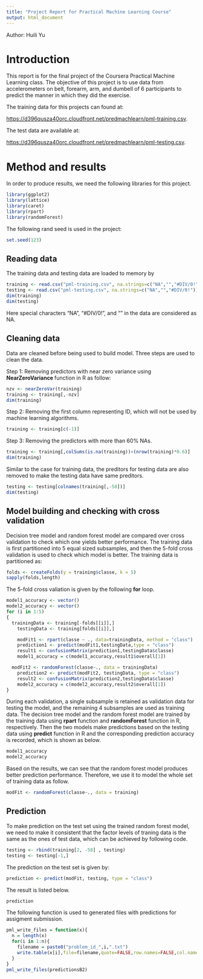 ```yaml
---
title: "Project Report for Practical Machine Learning Course"
output: html_document
---
```


Author: Huili Yu

# Introduction
This report is for the final project of the Coursera Practical Machine Learning class. The objective of this project is to use data from accelerometers on belt, forearm, arm, and dumbell of 6 participants to predict the manner in which they did the exercise. 

The training data for this projects can found at:

<https://d396qusza40orc.cloudfront.net/predmachlearn/pml-training.csv>. 

The test data are available at:

<https://d396qusza40orc.cloudfront.net/predmachlearn/pml-testing.csv>.

# Method and results

In order to produce results, we need the following libraries for this project. 
```r
library(ggplot2)
library(lattice)
library(caret)
library(rpart)
library(randomForest)
```
The following rand seed is used in the project:
```r
set.seed(123)
```
## Reading data
The training data and testing data are loaded to memory by
```r
training <- read.csv("pml-training.csv", na.strings=c("NA","","#DIV/0!"))
testing <- read.csv("pml-testing.csv", na.strings=c("NA","","#DIV/0!"))
dim(training)
dim(testing)
```
Here special characters "NA", "#DIV/0!", and "" in the data are considered as NA. 

## Cleaning data
Data are cleaned before being used to build model. Three steps are used to clean the data. 

Step 1: Removing predictors with near zero variance using **NearZeroVariance ** function in R as follow:
```r
nzv <- nearZeroVar(training)
training <- training[,-nzv]
dim(training)
```
Step 2: Removing the first column representing ID, which will not be used by machine learning algorithms. 
```r
training <- training[c(-1)]
```

Step 3: Removing the predictors with more than 60% NAs. 
```r
training <- training[,colSums(is.na(training))<(nrow(training)*0.6)]
dim(training)
```
Similar to the case for training data, the preditors for testing data are also removed to make the testing data have same preditors.
```r
testing <- testing[colnames(training[,-58])]
dim(testing)
```
## Model building and checking with cross validation
Decision tree model and random forest model are compared over cross validation to check which one yields better performance. The training data is first partitioned into 5 equal sized subsamples, and then the 5-fold cross validation is used to check which model is better. The training data is partitioned as:
```r
folds <- createFolds(y = training$classe, k = 5)
sapply(folds,length)
```

The 5-fold cross valiation is given by the following **for** loop.
```r
model1_accuracy <- vector()
model2_accuracy <- vector()
for (i in 1:5)
{ 
  trainingData <- training[-folds[[i]],]
	testingData <- training[folds[[i]],]

	modFit1 <- rpart(classe ~ ., data=trainingData, method = "class")
	prediction1 <- predict(modFit1,testingData,type = "class")
	result1 <- confusionMatrix(prediction1,testingData$classe)
	model1_accuracy = c(model1_accuracy,result1$overall[1])

  modFit2 <- randomForest(classe~., data = trainingData)
	prediction2 <- predict(modFit2, testingData, type = "class")
	result2 <- confusionMatrix(prediction2,testingData$classe)
	model2_accuracy = c(model2_accuracy,result2$overall[1])
}
```
During each validation, a single subsample is retained as validation data for testing the model, and the remaining 4 subsamples are used as training data. The decision tree model and the random forest model are trained by the training data using **rpart** function and **randomForest** function in R, respectively. Then the two models make predictions based on the testing data using **predict** function in R and the corresponding prediction accuracy is recorded, which is shown as below. 

```r
model1_accuracy
model2_accuracy
```
Based on the results, we can see that the random forest model produces better prediction performance. Therefore, we use it to model the whole set of training data as follow.
```r
modFit <- randomForest(classe~., data = training)
```
## Prediction
To make prediction on the test set using the trained random forest model, we need to make it consistent that the factor levels of traning data is the same as the ones of test data, which can be achieved by following code.

```r
testing <- rbind(training[2, -58] , testing)
testing <- testing[-1,]
```

The prediction on the test set is given by:
```r
prediction <- predict(modFit, testing, type = "class")
```

The result is listed below.
```r
prediction
```

The following function is used to generated files with predictions for assigment submission.
```r
pml_write_files = function(x){
  n = length(x)
  for(i in 1:n){
    filename = paste0("problem_id_",i,".txt")
    write.table(x[i],file=filename,quote=FALSE,row.names=FALSE,col.names=FALSE)
  }
}
pml_write_files(predictionsB2)
```

